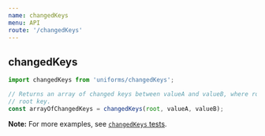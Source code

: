```yaml
---
name: changedKeys
menu: API
route: '/changedKeys'
---
```


## changedKeys

```js
import changedKeys from 'uniforms/changedKeys';

// Returns an array of changed keys between valueA and valueB, where root is the
// root key.
const arrayOfChangedKeys = changedKeys(root, valueA, valueB);
```

**Note:** For more examples, see [`changedKeys` tests](https://github.com/vazco/uniforms/blob/master/packages/uniforms/test/helpers/changedKeys.js).
